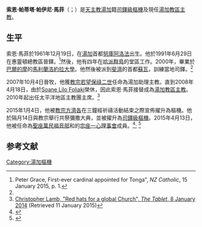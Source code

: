 {{Infobox Christian leader
| type             = Cardinal 
| honorific-prefix =
| name             = 索恩·馬菲<br />Soane Mafi
| honorific-suffix = 
| title            = [[天主教湯加教區|天主教湯加教區主教]]
| image            = 
| image_size       = 
| alt              = 
| caption          = 
| archdiocese      = 湯加
| elected          = 
| appointed        = 2008年4月18日
| term             = 
| term_start       = 
| quashed          = 
| term_end         = 
| predecessor      = [[Soane_Lilo_Foliaki|Soane Lilo Foliaki]]
| successor        = （現任）
| other_post       = {{unbulleted list|Cardinal-Priest of Santa Paola Romana|太平洋地區主教團主席}}
| ordination       = 1991年6月29日
| ordained_by      = 
| consecration     = 2007年10月4日
| consecrated_by   = 
| cardinal         = 2015年2月14日
| created_cardinal_by = [[教宗方濟各|教宗方濟各]]
| rank             =  [[樞機|司鐸級樞機]]
| birth_date       = {{Birth date and age|df=yes|1961|12|19}} 
| birth_place      = [[湯加|湯加]][[努庫阿洛法|努庫阿洛法]] 
| death_date       = <!-- {{Death date and age|df=yes|YYYY|MM|DD|YYYY|MM|DD}} (death date then birth date) -->
| death_place      = 
| buried           = 
| religion         = [[天主教|天主教]]
| nationality      = 湯加
| motto            = 
| signature        = 
| signature_alt    = 
| previous_post    = {{unbulleted list|湯加教區助理主教（2007年－2008年）}}
| coat_of_arms     = Coat of arms of Soane Patita Paini Mafi.svg
| coat_of_arms_alt = 
}}
'''索恩·帕蒂塔·帕伊尼·馬菲'''（{{lang-en|Soane Patita Paini Mafi}}；{{bd|1961年|12月19日|catIdx=Soane Mafi}}）是[[天主教|天主教]][[湯加|湯加]]籍[[樞機|司鐸級樞機]]及現任[[天主教湯加教區|湯加教區主教]]。

==生平==
索恩·馬菲於1961年12月19日，在[[湯加|湯加]]首都[[努庫阿洛法|努庫阿洛法]]出生。他於1991年6月29日在惠靈頓總教區晉鐸。<ref name="Cath">Peter Grace, First-ever cardinal appointed for Tonga", ''NZ Catholic'', 15 January 2015, p. 1.</ref>然後，他有四年在[[哈派群島|哈派群島]]的堂區工作。2000年，畢業於[[巴爾的摩|巴爾的摩]]的[[馬利蘭洛約拉大學|馬利蘭洛約拉大學]]。他然後被派到[[斐濟|斐濟]]的首都[[蘇瓦|蘇瓦]]，訓練當地司鐸。<ref name="Cath"/>

2007年10月4日晉牧，他獲[[教宗若望保祿二世|教宗若望保祿二世]]任命為湯加助理主教。直到2008年4月18日，由於[[Soane_Lilo_Foliaki|Soane Lilo Foliaki]]榮休，因此索恩·馬菲接替成為[[天主教湯加教區|湯加教區主教]]。2010年起出任太平洋地區主教團主席。<ref name="Tablet">[http://www.thetablet.co.uk/features/2/4330/red-hats-for-a-global-church Christopher Lamb, "Red hats for a global Church", ''The Tablet'', 8 January 2014] {{Wayback|url=http://www.thetablet.co.uk/features/2/4330/red-hats-for-a-global-church |date=20180825073825 }} (Retrieved 11 January 2015)</ref>

2015年1月4日，他被[[教宗方濟各|教宗方濟各]]在三鐘經祈禱活動結束之際宣佈擢升為樞機。他於隔月14日與教宗舉行共祭彌撒大典，並被擢升為[[樞機|司鐸級樞機]]。2015年4月13日，他被任命為[[聖座|聖座]][[萬民福音部|萬民福音部]]和的[[宗座一心理事會|宗座一心理事會]]成員。<ref name="Curia">{{cite news| last =Olsen| first =Simone| date =2015年5月| title =羅馬教廷任命大洋洲樞機| work =Wel-Com| location =Wellington| url =http://www.wel-com.org.nz/wel-com-articles/4192-roman-curia-appointments-for-oceania-cardinals| accessdate =2015年5月5日| deadurl =yes| archiveurl =https://web.archive.org/web/20150505021300/http://www.wel-com.org.nz/wel-com-articles/4192-roman-curia-appointments-for-oceania-cardinals| archivedate =2015年5月5日}}</ref>; <ref>{{cite web | url=https://www.hawaiicatholicherald.com/2016/01/28/hawaii-welcomes-tongas-first-churchs-youngest-cardinal/ | title=Hawaii welcomes Tonga’s first, church’s youngest cardinal | author=Patrick Downes | date=January 28, 2016 | publisher=hawaiicatholicherald.com | accessdate=July 19, 2020 | language=en}}</ref>

== 参考文献 ==
{{reflist}}

{{樞機團}}
[[Category:湯加樞機|Category:湯加樞機]]